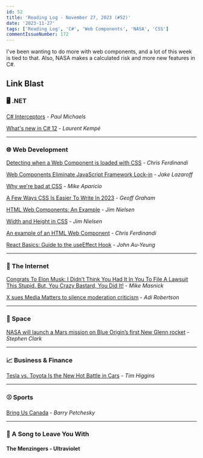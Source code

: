 ```yaml
---
id: 52
title: 'Reading Log - November 27, 2023 (#52)'
date: '2023-11-27'
tags: ['Reading Log', 'C#', 'Web Components', 'NASA', 'CSS']
commentIssueNumber: 172
---
```


I've been wanting to do more with web components, and a lot of this week is tied to that. Also, NASA makes a calculated risk and more new features in C#.

## Link Blast

### 🖥 .NET

[C# Interceptors](https://pmichaels.net/c-sharp-interceptors/) - *Paul Michaels*

[What's new in C# 12](https://laurentkempe.com/2023/11/14/whats-new-in-csharp-12/) - *Laurent Kempé*

---

### 🌐 Web Development

[Detecting when a Web Component is loaded with CSS](https://gomakethings.com/detecting-when-a-web-component-is-loaded-with-css/) - *Chris Ferdinandi*

[Web Components Eliminate JavaScript Framework Lock-in](https://jakelazaroff.com/words/web-components-eliminate-javascript-framework-lock-in/) - *Jake Lazaroff*

[Why we're bad at CSS](https://mikeaparicio.com/posts/2023-05-22-why-were-bad-at-css/) - *Mike Aparicio*

[A Few Ways CSS Is Easier To Write In 2023](https://www.smashingmagazine.com/2023/11/few-ways-css-easier-write-2023/) - *Geoff Graham*

[HTML Web Components: An Example](https://blog.jim-nielsen.com/2023/html-web-components-an-example/) - *Jim Nielsen*

[Width and Height in CSS](https://blog.jim-nielsen.com/2023/width-and-height-in-css/) - *Jim Nielsen*

[An example of an HTML Web Component](https://gomakethings.com/an-example-of-an-html-web-component/) - *Chris Ferdinandi*

[React Basics: Guide to the useEffect Hook](https://www.telerik.com/blogs/react-basics-guide-useeffect-hook) - *John Au-Yeung*

---

### 📡 The Internet

[Congrats To Elon Musk: I Didn’t Think You Had It In You To File A Lawsuit This Stupid. But, You Crazy Bastard, You Did It!](https://www.techdirt.com/2023/11/21/congrats-to-elon-musk-i-didnt-think-you-had-it-in-you-to-file-a-lawsuit-this-stupid-but-you-crazy-bastard-you-did-it/) - *Mike Masnick*

[X sues Media Matters to silence moderation criticism](https://www.theverge.com/2023/11/20/23970274/x-elon-musk-media-matters-lawsuit-nazi-ads-filed) - *Adi Robertson*

---

### 🚀 Space

[NASA will launch a Mars mission on Blue Origin’s first New Glenn rocket](https://arstechnica.com/space/2023/11/nasa-will-launch-a-mars-mission-on-blue-origins-first-new-glenn-rocket/) - *Stephen Clark*

---

### 📈 Business & Finance

[Tesla vs. Toyota Is the New Hot Battle in Cars](https://www.wsj.com/business/autos/tesla-vs-toyota-is-the-new-hot-battle-in-cars-571a8e68) - *Tim Higgins*

---

### ⚾️ Sports

[Bring Us Canada](https://defector.com/bring-us-canada) - *Barry Petchesky*

---

### 🎵 A Song to Leave You With

#### The Menzingers - Ultraviolet

<YouTubeEmbed id="exSRCXS8tlw" title="The Menzingers - Ultraviolet" />

